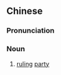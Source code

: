 {{also|执政党}}
==Chinese==
{{zh-forms|s=执政党|type=21}}

===Pronunciation===
{{zh-pron
|m=zhízhèngdǎng
|c=zap1 zing3 dong2
|cat=n
}}

===Noun===
{{zh-noun}}

# [[ruling]] [[party]]